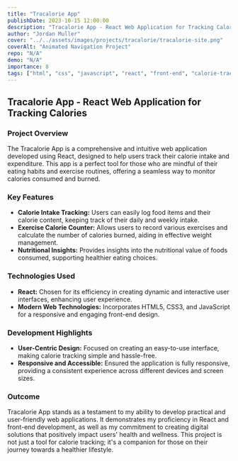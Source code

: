 ```yaml
---
title: "Tracalorie App"
publishDate: 2023-10-15 12:00:00
description: "Tracalorie App - React Web Application for Tracking Calories Consumed & Lost from Food & Exercise"
author: "Jordan Muller"
cover: "../../assets/images/projects/tracalorie/tracalorie-site.png"
coverAlt: "Animated Navigation Project"
repo: "N/A"
demo: "N/A"
importance: 8
tags: ["html", "css", "javascript", "react", "front-end", "calorie-tracker", "astro"]
---
```


## Tracalorie App - React Web Application for Tracking Calories

### Project Overview

The Tracalorie App is a comprehensive and intuitive web application developed using React, designed to help users track their calorie intake and expenditure. This app is a perfect tool for those who are mindful of their eating habits and exercise routines, offering a seamless way to monitor calories consumed and burned.

### Key Features

- **Calorie Intake Tracking:** Users can easily log food items and their calorie content, keeping track of their daily and weekly intake.
- **Exercise Calorie Counter:** Allows users to record various exercises and calculate the number of calories burned, aiding in effective weight management.
- **Nutritional Insights:** Provides insights into the nutritional value of foods consumed, supporting healthier eating choices.

### Technologies Used

- **React:** Chosen for its efficiency in creating dynamic and interactive user interfaces, enhancing user experience.
- **Modern Web Technologies:** Incorporates HTML5, CSS3, and JavaScript for a responsive and engaging front-end design.

### Development Highlights

- **User-Centric Design:** Focused on creating an easy-to-use interface, making calorie tracking simple and hassle-free.
- **Responsive and Accessible:** Ensured the application is fully responsive, providing a consistent experience across different devices and screen sizes.

### Outcome

Tracalorie App stands as a testament to my ability to develop practical and user-friendly web applications. It demonstrates my proficiency in React and front-end development, as well as my commitment to creating digital solutions that positively impact users' health and wellness. This project is not just a tool for calorie tracking; it's a companion for those on their journey towards a healthier lifestyle.
